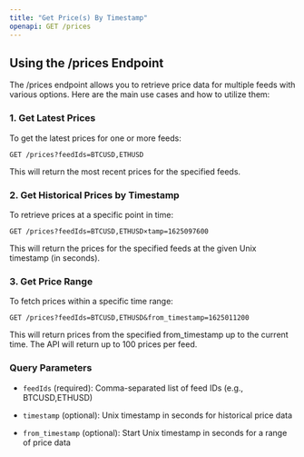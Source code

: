 ```yaml
---
title: "Get Price(s) By Timestamp"
openapi: GET /prices
---
```


## Using the /prices Endpoint

The /prices endpoint allows you to retrieve price data for multiple feeds with various options. Here are the main use cases and how to utilize them:

### 1. Get Latest Prices

To get the latest prices for one or more feeds:

`GET /prices?feedIds=BTCUSD,ETHUSD`

This will return the most recent prices for the specified feeds.

### 2. Get Historical Prices by Timestamp

To retrieve prices at a specific point in time:

`GET /prices?feedIds=BTCUSD,ETHUSD×tamp=1625097600`

This will return the prices for the specified feeds at the given Unix timestamp (in seconds).

### 3. Get Price Range

To fetch prices within a specific time range:

`GET /prices?feedIds=BTCUSD,ETHUSD&from_timestamp=1625011200`

This will return prices from the specified from\_timestamp up to the current time. The API will return up to 100 prices per feed.

### Query Parameters

* `feedIds` (required): Comma-separated list of feed IDs (e.g., BTCUSD,ETHUSD)

* `timestamp` (optional): Unix timestamp in seconds for historical price data

* `from_timestamp` (optional): Start Unix timestamp in seconds for a range of price data
